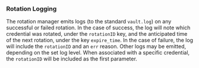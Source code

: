 ### Rotation Logging
The rotation manager emits logs (to the standard `vault.log`) on any successful or failed
rotation. In the case of success, the log will note which credential was rotated, under
the `rotationID` key, and the anticipated time of the next rotation, under the key `expire_time`.
In the case of failure, the log will include the `rotationID` and an `err` reason.
Other logs may be emitted, depending on the set log level. When associated with a specific
credential, the `rotationID` will be included as the first parameter.